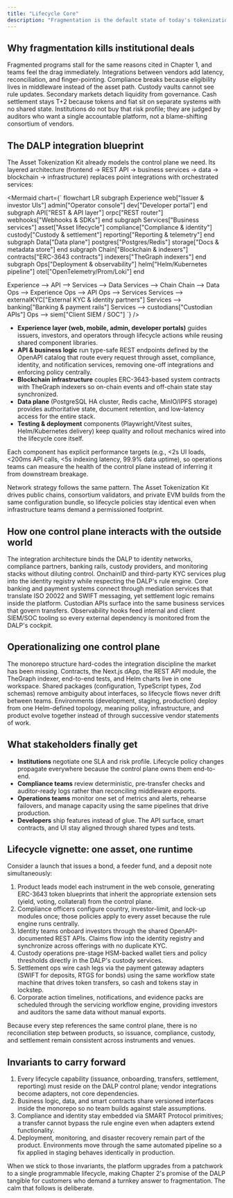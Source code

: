 ```yaml
---
title: "Lifecycle Core"
description: "Fragmentation is the default state of today's tokenization stack: issuance wizards, compliance databases, custody portals, trading adapters, and settlement workarounds stitched together by spreadsheets and project chats. The DALP turns that sprawl into one control plane, so every lifecycle event (issuance, onboarding, transfers, servicing, settlement, reporting) runs through a programmable core instead of brittle handoffs."
---
```


## Why fragmentation kills institutional deals

Fragmented programs stall for the same reasons cited in Chapter 1, and teams feel the drag immediately. Integrations between vendors add latency, reconciliation, and finger-pointing. Compliance breaks because eligibility lives in middleware instead of the asset path. Custody vaults cannot see rule updates. Secondary markets detach liquidity from governance. Cash settlement stays T+2 because tokens and fiat sit on separate systems with no shared state. Institutions do not buy that risk profile; they are judged by auditors who want a single accountable platform, not a blame-shifting consortium of vendors.

## The DALP integration blueprint

The Asset Tokenization Kit already models the control plane we need. Its layered architecture (frontend -> REST API -> business services -> data -> blockchain -> infrastructure) replaces point integrations with orchestrated services:

<Mermaid
  chart={`
flowchart LR
  subgraph Experience
    web["Issuer & investor UIs"]
    admin["Operator console"]
    dev["Developer portal"]
  end
  subgraph API["REST & API layer"]
    orpc["REST router"]
    webhooks["Webhooks & SDKs"]
  end
  subgraph Services["Business services"]
    asset["Asset lifecycle"]
    compliance["Compliance & identity"]
    custody["Custody & settlement"]
    reporting["Reporting & telemetry"]
  end
  subgraph Data["Data plane"]
    postgres["Postgres/Redis"]
    storage["Docs & metadata store"]
  end
  subgraph Chain["Blockchain & indexers"]
    contracts["ERC-3643 contracts"]
    indexers["TheGraph indexers"]
  end
  subgraph Ops["Deployment & observability"]
    helm["Helm/Kubernetes pipeline"]
    otel["OpenTelemetry/Prom/Loki"]
  end

  Experience --> API --> Services --> Data
  Services --> Chain
  Chain --> Data
  Ops --> Experience
  Ops --> API
  Ops --> Services
  Services --> externalKYC["External KYC & identity partners"]
  Services --> banking["Banking & payment rails"]
  Services --> custodians["Custodian APIs"]
  Ops --> siem["Client SIEM / SOC"]
`}
/>

- **Experience layer (web, mobile, admin, developer portals)** guides issuers, investors, and operators through lifecycle actions while reusing shared component libraries.
- **API & business logic** run type-safe REST endpoints defined by the OpenAPI catalog that route every request through asset, compliance, identity, and notification services, removing one-off integrations and enforcing policy centrally.
- **Blockchain infrastructure** couples ERC-3643-based system contracts with TheGraph indexers so on-chain events and off-chain state stay synchronized.
- **Data plane** (PostgreSQL HA cluster, Redis cache, MinIO/IPFS storage) provides authoritative state, document retention, and low-latency access for the entire stack.
- **Testing & deployment** components (Playwright/Vitest suites, Helm/Kubernetes delivery) keep quality and rollout mechanics wired into the lifecycle core itself.

Each component has explicit performance targets (e.g., \<2s UI loads, \<200ms API calls, \<5s indexing latency, 99.9% data uptime), so operations teams can measure the health of the control plane instead of inferring it from downstream breakage.

Network strategy follows the same pattern. The Asset Tokenization Kit drives public chains, consortium validators, and private EVM builds from the same configuration bundle, so lifecycle policies stay identical even when infrastructure teams demand a permissioned footprint.

## How one control plane interacts with the outside world

The integration architecture binds the DALP to identity networks, compliance partners, banking rails, custody providers, and monitoring stacks without diluting control. OnchainID and third-party KYC services plug into the identity registry while respecting the DALP's rule engine. Core banking and payment systems connect through mediation services that translate ISO 20022 and SWIFT messaging, yet settlement logic remains inside the platform. Custodian APIs surface into the same business services that govern transfers. Observability hooks feed internal and client SIEM/SOC tooling so every external dependency is monitored from the DALP's cockpit.

## Operationalizing one control plane

The monorepo structure hard-codes the integration discipline the market has been missing. Contracts, the Next.js dApp, the REST API module, the TheGraph indexer, end-to-end tests, and Helm charts live in one workspace. Shared packages (configuration, TypeScript types, Zod schemas) remove ambiguity about interfaces, so lifecycle flows never drift between teams. Environments (development, staging, production) deploy from one Helm-defined topology, meaning policy, infrastructure, and product evolve together instead of through successive vendor statements of work.

## What stakeholders finally get

- **Institutions** negotiate one SLA and risk profile. Lifecycle policy changes propagate everywhere because the control plane owns them end-to-end.
- **Compliance teams** review deterministic, pre-transfer checks and auditor-ready logs rather than reconciling middleware exports.
- **Operations teams** monitor one set of metrics and alerts, rehearse failovers, and manage capacity using the same pipelines that drive production.
- **Developers** ship features instead of glue. The API surface, smart contracts, and UI stay aligned through shared types and tests.

## Lifecycle vignette: one asset, one runtime

Consider a launch that issues a bond, a feeder fund, and a deposit note simultaneously:

1. Product leads model each instrument in the web console, generating ERC-3643 token blueprints that inherit the appropriate extension sets (yield, voting, collateral) from the control plane.
2. Compliance officers configure country, investor-limit, and lock-up modules once; those policies apply to every asset because the rule engine runs centrally.
3. Identity teams onboard investors through the shared OpenAPI-documented REST APIs. Claims flow into the identity registry and synchronize across offerings with no duplicate KYC.
4. Custody operations pre-stage HSM-backed wallet tiers and policy thresholds directly in the DALP's custody services.
5. Settlement ops wire cash legs via the payment gateway adapters (SWIFT for deposits, RTGS for bonds) using the same workflow state machine that drives token transfers, so cash and tokens stay in lockstep.
6. Corporate action timelines, notifications, and evidence packs are scheduled through the servicing workflow engine, providing investors and auditors the same data without manual exports.

Because every step references the same control plane, there is no reconciliation step between products, so issuance, compliance, custody, and settlement remain consistent across instruments and venues.

## Invariants to carry forward

1. Every lifecycle capability (issuance, onboarding, transfers, settlement, reporting) must reside on the DALP control plane; vendor integrations become adapters, not core dependencies.
2. Business logic, data, and smart contracts share versioned interfaces inside the monorepo so no team builds against stale assumptions.
3. Compliance and identity stay embedded via SMART Protocol primitives; a transfer cannot bypass the rule engine even when adapters extend functionality.
4. Deployment, monitoring, and disaster recovery remain part of the product. Environments move through the same automated pipeline so a fix applied in staging behaves identically in production.

When we stick to those invariants, the platform upgrades from a patchwork to a single programmable lifecycle, making Chapter 2's promise of the DALP tangible for customers who demand a turnkey answer to fragmentation. The calm that follows is deliberate.
